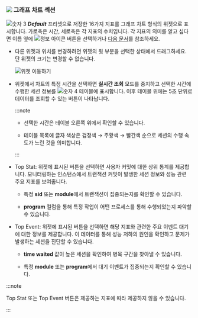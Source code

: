 ### ![](/img/number-02.png) 그래프 차트 섹션

![숫자 3](/img/number-03.png) ***Default*** 프리셋으로 저장한 16가지 지표를 그래프 차트 형식의 위젯으로 표시합니다. 가로축은 시간, 세로축은 각 지표의 수치입니다. 각 지표의 의미를 알고 싶다면 이름 옆에 ![정보 아이콘](/img/ic-info-circle.svg) 버튼을 선택하거나 [다음 문서](metrics-data-list)를 참조하세요.

* 다른 위젯과 위치를 변경하려면 위젯의 윗 부분을 선택한 상태에서 드래그하세요. 단 위젯의 크기는 변경할 수 없습니다.

  ![위젯 이동하기](/img/db-dashboard-move-widget.png)

* 위젯에서 차트의 특정 시간을 선택하면 **실시간 조회** 모드를 중지하고 선택한 시간에 수행한 세션 정보를 ![숫자 4](/img/number-04.png) <Cmdname sid="active_sessions" className="uitext" /> 테이블에 표시합니다. 이후 <Cmdname sid="active_sessions" className="uitext" /> 테이블 위에는 5초 단위로 데이터를 조회할 수 있는 버튼이 나타납니다.

  <ProdImg img='db-instance-monitoring-seltime.png' />

  :::note

  * 선택한 시간은 <Cmdname sid="active_sessions" className="uitext" /> 테이블 오른쪽 위에서 확인할 수 있습니다.

  * <Cmdname sid="active_sessions" className="uitext" />  테이블 목록에 글자 색상은 검정색 → <span class='slow'>주황색</span> → <span class='vslow'>빨간색</span> 순으로 세션의 수행 속도가 느린 것을 의미합니다.

  :::

<InDoc product="oracle,oracle-pro">

* <UI>Top Stat</UI>: 위젯에 표시된 버튼을 선택하면 사용자 커밋에 대한 상위 통계를 제공합니다. 모니터링하는 인스턴스에서 트랜잭션 커밋이 발생한 세션 정보와 성능 관련 주요 지표를 보여줍니다. 

  * 특정 **sid** 또는 **module**에서 트랜잭션이 집중되는지를 확인할 수 있습니다.

  * **program** 컬럼을 통해 특정 작업이 어떤 프로세스를 통해 수행되었는지 파악할 수 있습니다.

* <UI>Top Event</UI>: 위젯에 표시된 버튼을 선택하면 해당 지표와 관련한 주요 이벤트 대기에 대한 정보를 제공합니다. 이 데이터를 통해 성능 저하의 원인을 확인하고 문제가 발생하는 세션을 진단할 수 있습니다.

  * **time waited** 값이 높은 세션을 확인하여 병목 구간을 찾아낼 수 있습니다.

  * 특정 **module** 또는 **program**에서 대기 이벤트가 집중되는지 확인할 수 있습니다.

:::note

<UI>Top Stat</UI> 또는 <UI>Top Event</UI> 버튼은 제공하는 지표에 따라 제공하지 않을 수 있습니다.

:::

</InDoc>
